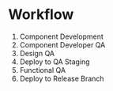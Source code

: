 
<Meta title="Documentation/Workflow" />

# Workflow

1. Component Development
2. Component Developer QA
3. Design QA
4. Deploy to QA Staging
5. Functional QA
6. Deploy to Release Branch
